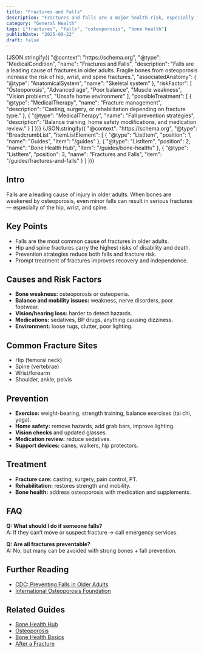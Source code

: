 ```yaml
---
title: "Fractures and Falls"
description: "Fractures and falls are a major health risk, especially in older adults with osteoporosis. Prevention and prompt management are key to reducing complications."
category: "General Health"
tags: ["fractures", "falls", "osteoporosis", "bone health"]
publishDate: "2025-09-22"
draft: false
---
```



<JsonLd>
{JSON.stringify({
  "@context": "https://schema.org",
  "@type": "MedicalCondition",
  "name": "Fractures and Falls",
  "description": "Falls are a leading cause of fractures in older adults. Fragile bones from osteoporosis increase the risk of hip, wrist, and spine fractures.",
  "associatedAnatomy": { "@type": "AnatomicalSystem", "name": "Skeletal system" },
  "riskFactor": [
    "Osteoporosis",
    "Advanced age",
    "Poor balance",
    "Muscle weakness",
    "Vision problems",
    "Unsafe home environment"
  ],
  "possibleTreatment": [
    {
      "@type": "MedicalTherapy",
      "name": "Fracture management",
      "description": "Casting, surgery, or rehabilitation depending on fracture type."
    },
    {
      "@type": "MedicalTherapy",
      "name": "Fall prevention strategies",
      "description": "Balance training, home safety modifications, and medication review."
    }
  ]
})}
</JsonLd>

<JsonLd>
{JSON.stringify({
  "@context": "https://schema.org",
  "@type": "BreadcrumbList",
  "itemListElement": [
    { "@type": "ListItem", "position": 1, "name": "Guides", "item": "/guides" },
    { "@type": "ListItem", "position": 2, "name": "Bone Health Hub", "item": "/guides/bone-health/" },
    { "@type": "ListItem", "position": 3, "name": "Fractures and Falls", "item": "/guides/fractures-and-falls" }
  ]
})}
</JsonLd>



## Intro
Falls are a leading cause of injury in older adults. When bones are weakened by osteoporosis, even minor falls can result in serious fractures — especially of the hip, wrist, and spine.

## Key Points
- Falls are the most common cause of fractures in older adults.  
- Hip and spine fractures carry the highest risks of disability and death.  
- Prevention strategies reduce both falls and fracture risk.  
- Prompt treatment of fractures improves recovery and independence.  

## Causes and Risk Factors
- **Bone weakness:** osteoporosis or osteopenia.  
- **Balance and mobility issues:** weakness, nerve disorders, poor footwear.  
- **Vision/hearing loss:** harder to detect hazards.  
- **Medications:** sedatives, BP drugs, anything causing dizziness.  
- **Environment:** loose rugs, clutter, poor lighting.  

## Common Fracture Sites
- Hip (femoral neck)  
- Spine (vertebrae)  
- Wrist/forearm  
- Shoulder, ankle, pelvis  

## Prevention
- **Exercise:** weight-bearing, strength training, balance exercises (tai chi, yoga).  
- **Home safety:** remove hazards, add grab bars, improve lighting.  
- **Vision checks** and updated glasses.  
- **Medication review:** reduce sedatives.  
- **Support devices:** canes, walkers, hip protectors.  

## Treatment
- **Fracture care:** casting, surgery, pain control, PT.  
- **Rehabilitation:** restores strength and mobility.  
- **Bone health:** address osteoporosis with medication and supplements.  

## FAQ
**Q: What should I do if someone falls?**  
A: If they can’t move or suspect fracture → call emergency services.  

**Q: Are all fractures preventable?**  
A: No, but many can be avoided with strong bones + fall prevention.  

## Further Reading
- [CDC: Preventing Falls in Older Adults](https://www.cdc.gov/falls/)  
- [International Osteoporosis Foundation](https://www.osteoporosis.foundation/)  

## Related Guides
- [Bone Health Hub](/guides/bone-health/)  
- [Osteoporosis](/guides/osteoporosis)  
- [Bone Health Basics](/guides/bone-health-basics)  
- [After a Fracture](/guides/after-a-fracture)  
